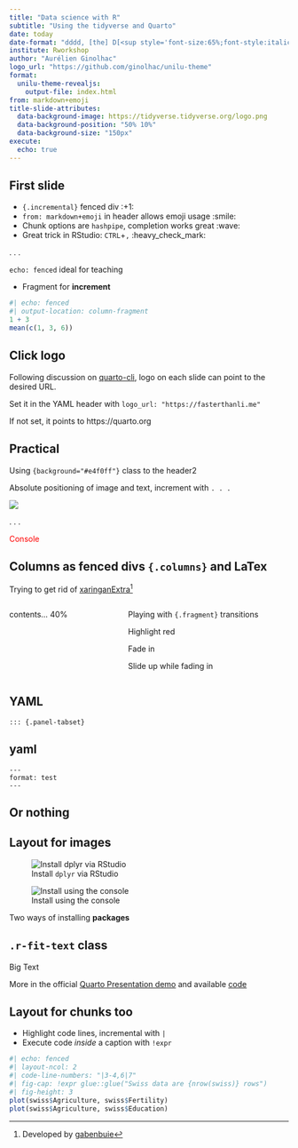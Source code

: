 ```yaml
---
title: "Data science with R"
subtitle: "Using the tidyverse and Quarto"
date: today
date-format: "dddd, [the] D[<sup style='font-size:65%;font-style:italic;'>th</sup>] [of] MMMM, YYYY"
institute: Rworkshop
author: "Aurélien Ginolhac"
logo_url: "https://github.com/ginolhac/unilu-theme"
format:
  unilu-theme-revealjs:
    output-file: index.html
from: markdown+emoji
title-slide-attributes: 
  data-background-image: https://tidyverse.tidyverse.org/logo.png
  data-background-position: "50% 10%"
  data-background-size: "150px"
execute: 
  echo: true
---
```



## First slide

::: {.incremental}
- `{.incremental}` fenced div :+1:
- `from: markdown+emoji` in header allows emoji usage :smile:
- Chunk options are `hashpipe`, completion works great :wave:
- Great trick in RStudio: `CTRL`+[`,`]{.huge} :heavy_check_mark:
:::

. . .

`echo: fenced` ideal for teaching

- Fragment for **increment**


```r
#| echo: fenced
#| output-location: column-fragment
1 + 3
mean(c(1, 3, 6))
```

## Click logo

Following discussion on [quarto-cli](https://github.com/quarto-dev/quarto-cli/discussions/3082#discussioncomment-7058099), logo on each slide can point to the desired URL.

Set it in the YAML header with `logo_url: "https://fasterthanli.me"`

If not set, it points to https://quarto.org

## Practical {background="#e4f0ff"}

Using `{background="#e4f0ff"}` class to the header2

Absolute positioning of image and text, increment with `. . .`

::: {.absolute top="35%" left="15%"}
![](https://rworkshop.uni.lu/img/rstudio_blank.png)
:::

. . .

::: {.absolute bottom="10%" left="25%"}
::: {style="color: #FF0000"}
Console
:::
:::

## Columns as fenced divs `{.columns}` and LaTex {.smaller}


Trying to get rid of [xaringanExtra](https://pkg.garrickadenbuie.com/xaringanExtra/#/)^[Developed by [gabenbuie](https://github.com/gadenbuie)]

:::: {.columns}

::: {.column width="40%"}
contents... 40%
```{=tex}
\begin{gather*}
a_1=b_1+c_1\\
a_2=b_2+c_2-d_2+e_2
\end{gather*}
```

:::

::: {.column width="60%"}

Playing with ` {.fragment}` transitions

::: {.fragment .highlight-red}
Highlight red
:::

::: {.fragment .fade-in}
Fade in
:::

::: {.fragment .fade-up}
Slide up while fading in
:::

:::

::::

## YAML

`::: {.panel-tabset}`

::: {.panel-tabset}

## yaml
```
---
format: test
---
```
## Or nothing

:::


## Layout for images

::: {layout-ncol=2}

![Install `dplyr` via RStudio](https://i.imgur.com/hziKGjp.png){.center}

![Install using the console](https://i.imgur.com/RUzyzkw.png)

[Two ways of installing **packages**]{.center}

:::


## `.r-fit-text` class


::: {.r-fit-text}
Big Text
:::

More in the official [Quarto Presentation demo](https://quarto.org/docs/presentations/revealjs/demo/#/title-slide) and available [code](https://github.com/quarto-dev/quarto-web/blob/main/docs/presentations/revealjs/demo/index.qmd)


## Layout for chunks too

- Highlight code lines, incremental with `|`
- Execute code _inside_ a caption with `!expr`

```r
#| echo: fenced
#| layout-ncol: 2
#| code-line-numbers: "|3-4,6|7"
#| fig-cap: !expr glue::glue("Swiss data are {nrow(swiss)} rows")
#| fig-height: 3
plot(swiss$Agriculture, swiss$Fertility)
plot(swiss$Agriculture, swiss$Education)
```







